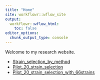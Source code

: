 ```yaml
---
title: "Home"
site: workflowr::wflow_site
output:
  workflowr::wflow_html:
    toc: false
editor_options:
  chunk_output_type: console
---
```


Welcome to my research website.

* [Strain_selection_by_method](Phylogenetic_strain_selection.html)
* [Pilot_20_strain_selection](20_strain_selection.html)
* [Pilot_20_strain_selection_with_66strains](select20_from_66strains.html)
